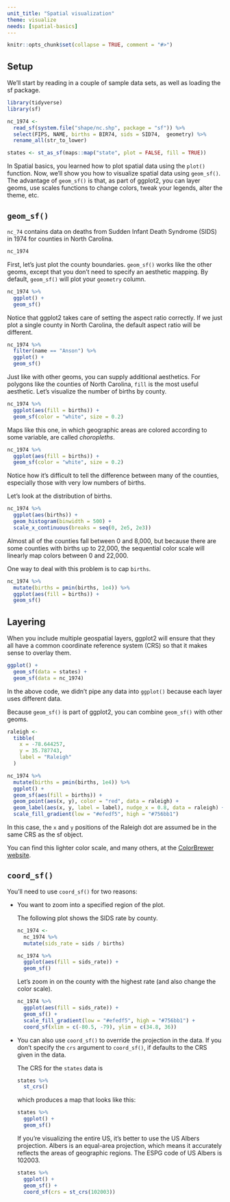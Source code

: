```yaml
---
unit_title: "Spatial visualization"
theme: visualize
needs: [spatial-basics]
---
```


```r
knitr::opts_chunk$set(collapse = TRUE, comment = "#>")
```

## Setup

We'll start by reading in a couple of sample data sets, as well as loading the sf package.

```r
library(tidyverse)
library(sf)

nc_1974 <- 
  read_sf(system.file("shape/nc.shp", package = "sf")) %>% 
  select(FIPS, NAME, births = BIR74, sids = SID74,  geometry) %>% 
  rename_all(str_to_lower) 

states <- st_as_sf(maps::map("state", plot = FALSE, fill = TRUE))
```

In Spatial basics, you learned how to plot spatial data using the `plot()` function. Now, we'll show you how to visualize spatial data using `geom_sf()`. The advantage of `geom_sf()` is that, as part of ggplot2, you can layer geoms, use scales functions to change colors, tweak your legends, alter the theme, etc.

## `geom_sf()`

`nc_74` contains data on deaths from Sudden Infant Death Syndrome (SIDS) in 1974 for counties in North Carolina.

```r
nc_1974
```

First, let's just plot the county boundaries. `geom_sf()` works like the other geoms, except that you don't need to specify an aesthetic mapping. By default, `geom_sf()` will plot your `geometry` column. 

```r
nc_1974 %>% 
  ggplot() +
  geom_sf()
```

Notice that ggplot2 takes care of setting the aspect ratio correctly. If we just plot a single county in North Carolina, the default aspect ratio will be different.

```r
nc_1974 %>% 
  filter(name == "Anson") %>% 
  ggplot() +
  geom_sf()
```

Just like with other geoms, you can supply additional aesthetics. For polygons like the counties of North Carolina, `fill` is the most useful aesthetic. Let's visualize the number of births by county.

```r
nc_1974 %>% 
  ggplot(aes(fill = births)) +
  geom_sf(color = "white", size = 0.2)
```

Maps like this one, in which geographic areas are colored according to some variable, are called _choropleths_. 

```r
nc_1974 %>% 
  ggplot(aes(fill = births)) +
  geom_sf(color = "white", size = 0.2)
```

Notice how it's difficult to tell the difference between many of the counties, especially those with very low numbers of births.

Let's look at the distribution of births. 

```r
nc_1974 %>% 
  ggplot(aes(births)) +
  geom_histogram(binwidth = 500) +
  scale_x_continuous(breaks = seq(0, 2e5, 2e3))
```

Almost all of the counties fall between 0 and 8,000, but because there are some counties with births up to 22,000, the sequential color scale will linearly map colors between 0 and 22,000. 

One way to deal with this problem is to cap `births`.

```r
nc_1974 %>% 
  mutate(births = pmin(births, 1e4)) %>% 
  ggplot(aes(fill = births)) +
  geom_sf()
```

## Layering

When you include multiple geospatial layers, ggplot2 will ensure that they all have a common coordinate reference system (CRS) so that it makes sense to overlay them.

```r
ggplot() +
  geom_sf(data = states) + 
  geom_sf(data = nc_1974)
```

In the above code, we didn't pipe any data into `ggplot()` because each layer uses different data.

Because `geom_sf()` is part of ggplot2, you can combine `geom_sf()` with other geoms.  

```r
raleigh <- 
  tibble(
    x = -78.644257,
    y = 35.787743,
    label = "Raleigh"
  )

nc_1974 %>% 
  mutate(births = pmin(births, 1e4)) %>% 
  ggplot() +
  geom_sf(aes(fill = births)) +
  geom_point(aes(x, y), color = "red", data = raleigh) +
  geom_label(aes(x, y, label = label), nudge_x = 0.8, data = raleigh) +
  scale_fill_gradient(low = "#efedf5", high = "#756bb1")
```

In this case, the `x` and `y` positions of the Raleigh dot are assumed be in the same CRS as the sf object.

You can find this lighter color scale, and many others, at the [ColorBrewer website](http://colorbrewer2.org/#).

## `coord_sf()`

You'll need to use `coord_sf()` for two reasons:

* You want to zoom into a specified region of the plot.

  The following plot shows the SIDS rate by county.
  
    ```r
    nc_1974 <-
      nc_1974 %>% 
      mutate(sids_rate = sids / births)
    
    nc_1974 %>% 
      ggplot(aes(fill = sids_rate)) + 
      geom_sf()
    ```
  
  Let's zoom in on the county with the highest rate (and also change the color scale).
  
    ```r
    nc_1974 %>% 
      ggplot(aes(fill = sids_rate)) + 
      geom_sf() +
      scale_fill_gradient(low = "#efedf5", high = "#756bb1") +
      coord_sf(xlim = c(-80.5, -79), ylim = c(34.8, 36))
    ```
  
* You can also use `coord_sf()` to override the projection in the data. If you don't specify the `crs` argument to `coord_sf()`, if defaults to the CRS given in the data.

    The CRS for the `states` data is

    ```r
    states %>% 
      st_crs()
    ```
    
    which produces a map that looks like this:
    
    ```r
    states %>% 
      ggplot() +
      geom_sf()
    ```
  
    If you're visualizing the entire US, it's better to use the US Albers projection. Albers is an equal-area projection, which means it accurately reflects the areas of geographic regions. The ESPG code of US Albers is 102003.
    
    ```r
    states %>% 
      ggplot() +
      geom_sf() +
      coord_sf(crs = st_crs(102003))
    ```